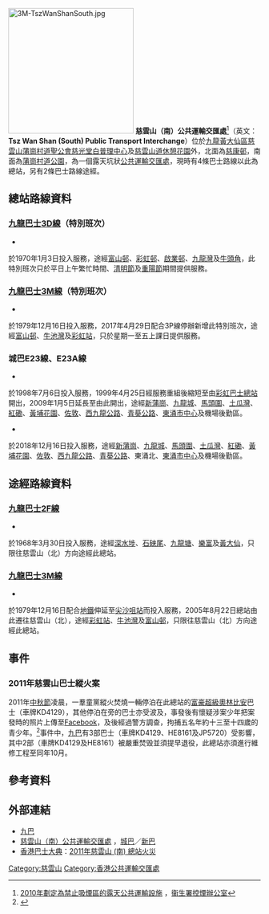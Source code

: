{{Infobox HK Bus terminus
| image= Tsz Wan Shan (South) Public Transport Interchange.JPG
| name= 慈雲山（南）巴士總站
| engname= Tsz Wan Shan (South) Public Transport Interchange
| district= [[黃大仙區|黃大仙區]]
| area= [[慈雲山|慈雲山]]
| street= [[蒲崗村道|蒲崗村道]][[聖公會慈光堂白普理中心|聖公會慈光堂白普理中心]]外
| coordinates= {{coord|22.346862155150045|114.20333288100989}}
| opendate= 1964年
| terminate= [[九巴|九巴]]<br>[[九龍巴士3D線|3D]]（特別班次）、[[九龍巴士3M線|3M]]（特別班次）<br>[[城巴|城巴]]<br>[[城巴E23線|E23、E23A]]
| via= [[九巴|九巴]]<br>[[九龍巴士2F線|2F]]、[[九龍巴士3M線|3M]]
| feeder= 
| nearbystreets= [[慈雲山道|慈雲山道]]、[[毓華街|毓華街]]、蒲崗村道
| nearbysights= [[慈康邨|慈康邨]]、[[慈雲山道休憩花園|慈雲山道休憩花園]]、蒲崗村道[[學校村|學校村]]、[[蒲崗村道公園|蒲崗村道公園]]
| notes=
| alternative= 慈雲山（南）巴士總站
| bgcolor=red
| fontcolor=white
}}
[[File:3M-TszWanShanSouth.jpg|250px]]
'''慈雲山（南）公共運輸交匯處'''<ref>[http://www.tco.gov.hk/tc_chi/legislation/open_air_ptfs_list.html 2010年劃定為禁止吸煙區的露天公共運輸設施] {{Wayback|url=http://www.tco.gov.hk/tc_chi/legislation/open_air_ptfs_list.html |date=20140222013445 }}，[[衞生署控煙辦公室|衞生署控煙辦公室]]</ref>（英文：'''Tsz Wan Shan (South) Public Transport Interchange'''）位於[[九龍|九龍]][[黃大仙區|黃大仙區]][[慈雲山|慈雲山]][[蒲崗村道|蒲崗村道]][[聖公會慈光堂白普理中心|聖公會慈光堂白普理中心]]及[[慈雲山道休憩花園|慈雲山道休憩花園]]外，北面為[[慈康邨|慈康邨]]，南面為[[蒲崗村道公園|蒲崗村道公園]]，為一個露天坑狀[[公共運輸交匯處|公共運輸交匯處]]，現時有4條巴士路線以此為總站，另有2條巴士路線途經。

==總站路線資料==
===[[九龍巴士3D線|九龍巴士3D線]]（特別班次）===
*{{HK Bus Route KLNT|3D|special}}
於1970年1月3日投入服務，途經[[富山邨|富山邨]]、[[彩虹邨|彩虹邨]]、[[啟業邨|啟業邨]]、[[九龍灣|九龍灣]]及[[牛頭角|牛頭角]]，此特別班次只於平日上午繁忙時間、[[清明節|清明節]]及[[重陽節|重陽節]]期間提供服務。

===[[九龍巴士3M線|九龍巴士3M線]]（特別班次）===
*{{HK Bus Route KLNT|3M|special}}
於1979年12月16日投入服務，2017年4月29日配合3P線停辦新增此特別班次，途經[[富山邨|富山邨]]、[[牛池灣|牛池灣]]及[[彩虹站|彩虹站]]，只於星期一至五上課日提供服務。

===城巴E23線、E23A線===
;{{CTB|E23}}
*{{HK Bus Route Lantau|E23|inline}}
於1998年7月6日投入服務，1999年4月25日經服務重組後縮短至由[[彩虹巴士總站|彩虹巴士總站]]開出，2009年1月5日延長至由此開出，途經[[新蒲崗|新蒲崗]]、[[九龍城|九龍城]]、[[馬頭圍|馬頭圍]]、[[土瓜灣|土瓜灣]]、[[紅磡|紅磡]]、[[黃埔花園|黃埔花園]]、[[佐敦|佐敦]]、[[西九龍公路|西九龍公路]]、[[青葵公路|青葵公路]]、[[東涌市中心|東涌市中心]]及機場後勤區。

;{{CTB|E23A}}
*{{HK Bus Route Lantau|E23A|inline}}
於2018年12月16日投入服務，途經[[新蒲崗|新蒲崗]]、[[九龍城|九龍城]]、[[馬頭圍|馬頭圍]]、[[土瓜灣|土瓜灣]]、[[紅磡|紅磡]]、[[黃埔花園|黃埔花園]]、[[佐敦|佐敦]]、[[西九龍公路|西九龍公路]]、[[青葵公路|青葵公路]]、東涌北、[[東涌市中心|東涌市中心]]及機場後勤區。

==途經路線資料==
===[[九龍巴士2F線|九龍巴士2F線]]===
*{{HK Bus Route KLNT|2F|inline}}
於1968年3月30日投入服務，途經[[深水埗|深水埗]]、[[石硤尾|石硤尾]]、[[九龍塘|九龍塘]]、[[樂富|樂富]]及[[黃大仙_(香港地方)|黃大仙]]，只限往慈雲山（北）方向途經此總站。

===[[九龍巴士3M線|九龍巴士3M線]]===
*{{HK Bus Route KLNT|3M|inline}}
於1979年12月16日配合[[香港地鐵|地鐵]]伸延至[[尖沙咀站|尖沙咀站]]而投入服務，2005年8月22日總站由此遷往慈雲山（北），途經[[彩虹站|彩虹站]]、[[牛池灣|牛池灣]]及[[富山邨|富山邨]]，只限往慈雲山（北）方向途經此總站。

==事件==
===2011年慈雲山巴士縱火案===
2011年[[中秋節|中秋節]]凌晨，一羣童黨縱火焚燒一輛停泊在此總站的[[富豪超級奧林比安|富豪超級奧林比安]]巴士（車牌KD4129），其他停泊在旁的巴士亦受波及，事發後有懷疑涉案少年把案發時的照片上傳至[[Facebook|Facebook]]，及後經過警方調查，拘捕五名年約十三至十四歲的青少年。<ref>{{Cite web |url=http://inews.mingpao.com/htm/INews/20110914/gb32341a.htm |title=明報：警拘5青少年涉巴士縱火案事 |accessdate=2012-01-28 |archive-date=2013-12-15 |archive-url=https://web.archive.org/web/20131215110246/http://inews.mingpao.com/htm/INews/20110914/gb32341a.htm |dead-url=yes }}</ref>事件中，[[九巴|九巴]]有3部巴士（車牌KD4129、HE8161及JP5720）受影響，其中2部（車牌KD4129及HE8161）被嚴重焚毁並須提早退役，此總站亦須進行維修工程至同年10月。

==參考資料==
{{reflist}}

==外部連結==
*[http://www.kmb.hk/ 九巴] {{Wayback|url=http://www.kmb.hk/ |date=20121206050156 }}
*[http://www.nwstbus.com.hk/routes/busstop.aspx?intLangID=2&stopid=003282 慈雲山（南）公共運輸交匯處] {{Wayback|url=http://www.nwstbus.com.hk/routes/busstop.aspx?intLangID=2&stopid=003282 |date=20160304111307 }}，[[城巴|城巴]]／[[新巴|新巴]]
*[[香港巴士大典|香港巴士大典]]：[http://hkbus.wikia.com/wiki/2011%E5%B9%B4%E6%85%88%E9%9B%B2%E5%B1%B1_(%E5%8D%97)_%E7%B8%BD%E7%AB%99%E7%81%AB%E7%81%BD 2011年慈雲山 (南) 總站火災] {{Wayback|url=http://hkbus.wikia.com/wiki/2011%E5%B9%B4%E6%85%88%E9%9B%B2%E5%B1%B1_(%E5%8D%97)_%E7%B8%BD%E7%AB%99%E7%81%AB%E7%81%BD |date=20140122135513 }}

{{香港黃大仙區巴士總站列表}}

[[Category:慈雲山|Category:慈雲山]]
[[Category:香港公共運輸交匯處|Category:香港公共運輸交匯處]]